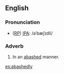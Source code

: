 ==English==
===Pronunciation===
* ([[RP]]) [[IPA]]: /əˈbæʃɪdli/

===Adverb===
{{en-adv}}

#In an [[abashed]] manner.

[[es:abashedly]]